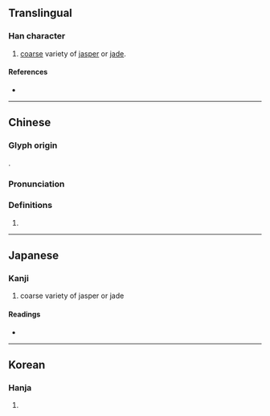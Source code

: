 {{character info/new}}
==Translingual==

===Han character===
{{Han char|rn=96|rad=玉|as=07|sn=11|four=12127|canj=MGHDS|ids=⿰𤣩秀}}

# [[coarse]] variety of [[jasper]] or [[jade]].

====References====
* {{Han ref|kx=0733.050|dkj=21015|dj=1145.020|hdz=21117.110|uh=7407|ud=29703|bh=D671|bd=54897}}

----

==Chinese==
{{zh-forms}}

===Glyph origin===
{{Han etym}}
{{Han compound|玉|秀|ls=psc|t1=jade|c1=s|c2=p}}.

===Pronunciation===
{{zh-pron
|m=xiù
|m-s=
|dg=
|c=sau3
|c-t=
|g=
|h=pfs=
|j=
|mb=
|md=
|mn=
|mn-t=
|w=
|x=
|mc=y
|oc=y
|cat=n
}}

===Definitions===
{{zh-hanzi}}

# {{rfdef|zh}}

----

==Japanese==

===Kanji===
{{ja-kanji|grade=|rs=玉07}}

# coarse variety of jasper or jade

====Readings====
* {{ja-readings|on=[[しゅう]] (shū), [[しゅ]] (shu), [[ゆう]] (yū), [[う]] (u)|kun=|nanori=}}

----

==Korean==

===Hanja===
{{ko-hanja|hangeul=수|eumhun=|rv=su|mr=su|y=swu}}

# {{rfdef|ko|sort=玉07}}
